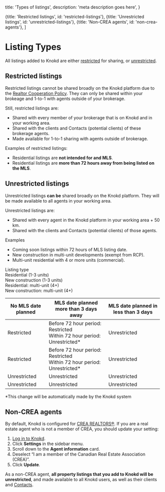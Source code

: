 
  title: 'Types of listings',
  description:
    'meta description goes here',
}

  {title: 'Restricted listings', id: 'restricted-listings'},
  {title: 'Unrestricted listings', id: 'unrestricted-listings'},
  {title: 'Non-CREA agents', id: 'non-crea-agents'},
]

<HeroPattern />

# Listing Types

All listings added to Knokd are either [restricted](#restricted-listings) for sharing, or [unrestricted](#unrestricted-listings).  

## Restricted listings

Restricted listings cannot be shared broadly on the Knokd platform due to the [Realtor Cooperation Policy](/realtor-cooperation-policy/what-is-the-rcp). They can only be shared within your brokeage and 1-to-1 with agents outside of your brokerage.

Still, restricted listings are:
  * Shared with every member of your brokerage that is on Knokd and in your working area.
  * Shared with the clients and Contacts (potential clients) of these brokerage agents.
  * Made available for 1-to-1 sharing with agents outside of brokerage.

Examples of restricted listings:
  * Residential listings are **not intended for and MLS**.
  * Residential listings are **more than 72 hours away from being listed on the MLS**.

## Unrestricted listings

Unrestricted listings **can be** shared broadly on the Knokd platform. They will be made available to all agents in your working area.

Unrestricted listings are:
  * Shared with every agent in the Knokd platform in your working area + 50 km.
  * Shared with the clients and Contacts (potential clients) of those agents.

Examples
  * Coming soon listings within 72 hours of MLS listing date.
  * New construction in multi-unit developments (exempt from RCP). 
  * Multi-unit residential with 4 or more units (commercial).


<Screenshot 
  src="/images/screenshots/listing-category.png"
  alt="Listings cateagories when you create a listing on Knokd."
/>

<div className="frozen-column-container"> 
  <div className="col-left bg-indigo-300">
    <div className="col-left-item text-[var(--tw-prose-headings)] font-bold pseudo-underline">Listing type</div>
    <div className="col-left-item text-[var(--tw-prose-headings)]">Residential (1-3 units)</div>
    <div className="col-left-item text-[var(--tw-prose-headings)]">New construction (1-3 units)</div>
    <div className="col-left-item text-[var(--tw-prose-headings)]">Residential: multi-unit (4+)</div>
    <div className="col-left-item text-[var(--tw-prose-headings)]">New construction: multi-unit (4+)</div>
  </div>
  <div className="col-right">
    <table>
      <thead>
        <tr>
          <th className="table-col-1 bg-indigo-300"><strong>No MLS date planned</strong></th>
          <th className="table-col-2 bg-indigo-300"><strong>MLS date planned more than 3 days away</strong></th>
          <th className="table-col-3 bg-indigo-300"><strong>MLS date planned in less than 3 days</strong></th>
        </tr>
      </thead>
      <tbody>
        <tr>
          <td className="table-col-1 text-yellow-700">Restricted</td>
          <td className="table-col-2">Before 72 hour period: <span className="text-yellow-700">Restricted</span> <br/> Within 72 hour period: <span className="text-green-700">Unrestricted*</span></td>
          <td className="table-col-3 text-green-700">Unrestricted</td>
        </tr>
        <tr>
          <td className="table-col-1 text-yellow-700">Restricted</td>
          <td className="table-col-2">Before 72 hour period: <span className="text-yellow-700">Restricted</span> <br/> Within 72 hour period: <span className="text-green-700">Unrestricted*</span></td>
          <td className="table-col-3 text-green-700">Unrestricted</td>
        </tr>
        <tr>
          <td className="table-col-1 text-green-700">Unrestricted</td>
          <td className="table-col-2 text-green-700">Unrestricted</td>
          <td className="table-col-3 text-green-700">Unrestricted</td>
        </tr>
        <tr>
          <td className="table-col-1 text-green-700">Unrestricted</td>
          <td className="table-col-2 text-green-700">Unrestricted</td>
          <td className="table-col-3 text-green-700">Unrestricted</td>
        </tr>
      </tbody>
    </table>
  </div>
</div>

*This change will be automatically made by the Knokd system


## Non-CREA agents

By default, Knokd is configured for [CREA REALTORS®](https://www.crea.ca/). If you are a real estate agent who is not a member of CREA, you should update your setting:

1. <a href="https://app.knokd.ca/login" target="_blank">Log in to Knokd</a>.
2. Click **Settings** in the sidebar menu.
2. Scroll down to the **Agent information** card.
3. Deselect “I am a member of the Canadian Real Estate Association (CREA)”.
4. Click **Update**.

As a non-CREA agent, **all property listings that you add to Knokd will be unrestricted**, and made available to all Knokd users, as well as their clients and [Contacts](/contacts/add-contacts).

